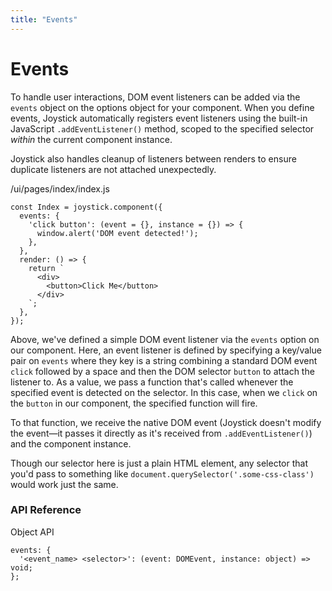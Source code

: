 ```yaml
---
title: "Events"
---
```


# Events

To handle user interactions, DOM event listeners can be added via the `events` object on the options object for your component. When you define events, Joystick automatically registers event listeners using the built-in JavaScript `.addEventListener()` method, scoped to the specified selector _within_ the current component instance.

Joystick also handles cleanup of listeners between renders to ensure duplicate listeners are not attached unexpectedly.

/ui/pages/index/index.js


    const Index = joystick.component({
      events: {
        'click button': (event = {}, instance = {}) => {
          window.alert('DOM event detected!');
        },
      },
      render: () => {
        return `
          <div>
            <button>Click Me</button>
          </div>
        `;
      },
    });


Above, we've defined a simple DOM event listener via the `events` option on our component. Here, an event listener is defined by specifying a key/value pair on `events` where they key is a string combining a standard DOM event `click` followed by a space and then the DOM selector `button` to attach the listener to. As a value, we pass a function that's called whenever the specified event is detected on the selector. In this case, when we `click` on the `button` in our component, the specified function will fire.

To that function, we receive the native DOM event (Joystick doesn't modify the event—it passes it directly as it's received from `.addEventListener()`) and the component instance.

Though our selector here is just a plain HTML element, any selector that you'd pass to something like `document.querySelector('.some-css-class')` would work just the same.

### API Reference

Object API

    events: {
      '<event_name> <selector>': (event: DOMEvent, instance: object) => void;
    };
